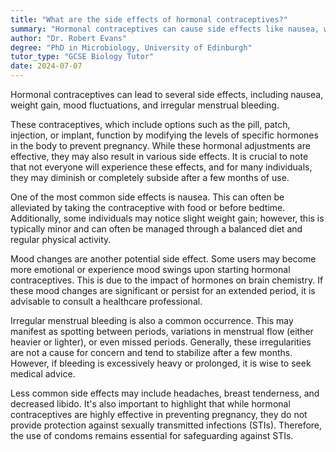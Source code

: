 ```yaml
---
title: "What are the side effects of hormonal contraceptives?"
summary: "Hormonal contraceptives can cause side effects like nausea, weight gain, mood changes, and irregular menstrual bleeding."
author: "Dr. Robert Evans"
degree: "PhD in Microbiology, University of Edinburgh"
tutor_type: "GCSE Biology Tutor"
date: 2024-07-07
---
```


Hormonal contraceptives can lead to several side effects, including nausea, weight gain, mood fluctuations, and irregular menstrual bleeding.

These contraceptives, which include options such as the pill, patch, injection, or implant, function by modifying the levels of specific hormones in the body to prevent pregnancy. While these hormonal adjustments are effective, they may also result in various side effects. It is crucial to note that not everyone will experience these effects, and for many individuals, they may diminish or completely subside after a few months of use.

One of the most common side effects is nausea. This can often be alleviated by taking the contraceptive with food or before bedtime. Additionally, some individuals may notice slight weight gain; however, this is typically minor and can often be managed through a balanced diet and regular physical activity.

Mood changes are another potential side effect. Some users may become more emotional or experience mood swings upon starting hormonal contraceptives. This is due to the impact of hormones on brain chemistry. If these mood changes are significant or persist for an extended period, it is advisable to consult a healthcare professional.

Irregular menstrual bleeding is also a common occurrence. This may manifest as spotting between periods, variations in menstrual flow (either heavier or lighter), or even missed periods. Generally, these irregularities are not a cause for concern and tend to stabilize after a few months. However, if bleeding is excessively heavy or prolonged, it is wise to seek medical advice.

Less common side effects may include headaches, breast tenderness, and decreased libido. It's also important to highlight that while hormonal contraceptives are highly effective in preventing pregnancy, they do not provide protection against sexually transmitted infections (STIs). Therefore, the use of condoms remains essential for safeguarding against STIs.
    